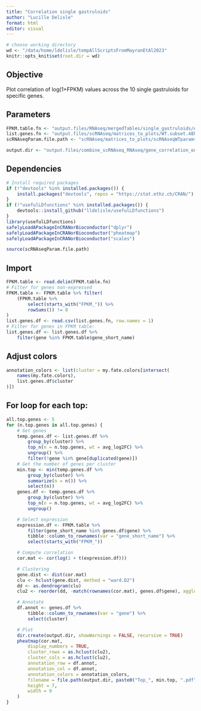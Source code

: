 ```yaml
---
title: "Correlation single gastruloids"
author: "Lucille Delisle"
format: html
editor: visual
---
```


```r
# choose working directory
wd <- "/data/home/ldelisle/tempAllScriptsFromMayranEtAl2023"
knitr::opts_knit$set(root.dir = wd)
```

## Objective

Plot correlation of log(1+FPKM) values across the 10 single gastruloids for specific genes.

## Parameters

```r
FPKM.table.fn <- "output.files/RNAseq/mergedTables/single_gastruloids/AllCufflinks_Simplified.txt.gz"
list.genes.fn <- "output.files/scRNAseq/matrices_to_plots/WT.subset.48h72h/markers.48-72h.csv"
scRNAseqParam.file.path <- "scRNAseq/matrices_to_plots/scRNAseqWTparams.R"

output.dir <- "output.files/combine_scRNAseq_RNAseq/gene_correlation_on_single_gastru"
```

## Dependencies

```r
# Install required packages
if (!"devtools" %in% installed.packages()) {
    install.packages("devtools", repos = "https://stat.ethz.ch/CRAN/")
}
if (!"usefulLDfunctions" %in% installed.packages()) {
    devtools::install_github("lldelisle/usefulLDfunctions")
}
library(usefulLDfunctions)
safelyLoadAPackageInCRANorBioconductor("dplyr")
safelyLoadAPackageInCRANorBioconductor("pheatmap")
safelyLoadAPackageInCRANorBioconductor("scales")

source(scRNAseqParam.file.path)

```

## Import

```r
FPKM.table <- read.delim(FPKM.table.fn)
# Filter for genes non-expressed
FPKM.table <- FPKM.table %>% filter(
    (FPKM.table %>%
        select(starts_with("FPKM_")) %>%
        rowSums()) != 0
)
list.genes.df <- read.csv(list.genes.fn, row.names = 1)
# Filter for genes in FPKM table:
list.genes.df <- list.genes.df %>%
    filter(gene %in% FPKM.table$gene_short_name)
```

## Adjust colors

```r
annotation_colors <- list(cluster = my.fate.colors[intersect(
    names(my.fate.colors),
    list.genes.df$cluster
)])
```

## For loop for each top:

```r
all.top.genes <- 5
for (n.top.genes in all.top.genes) {
    # Get genes
    temp.genes.df <- list.genes.df %>%
        group_by(cluster) %>%
        top_n(n = n.top.genes, wt = avg_log2FC) %>%
        ungroup() %>%
        filter(!gene %in% gene[duplicated(gene)])
    # Get the number of genes per cluster
    min.top <- min(temp.genes.df %>%
        group_by(cluster) %>%
        summarize(n = n()) %>%
        select(n))
    genes.df <- temp.genes.df %>%
        group_by(cluster) %>%
        top_n(n = n.top.genes, wt = avg_log2FC) %>%
        ungroup()

    # Select expression
    expression.df <- FPKM.table %>%
        filter(gene_short_name %in% genes.df$gene) %>%
        tibble::column_to_rownames(var = "gene_short_name") %>%
        select(starts_with("FPKM_"))

    # Compute correlation
    cor.mat <- cor(log(1 + t(expression.df)))

    # Clustering
    gene.dist <- dist(cor.mat)
    clu <- hclust(gene.dist, method = "ward.D2")
    dd <- as.dendrogram(clu)
    clu2 <- reorder(dd, -match(rownames(cor.mat), genes.df$gene), agglo.FUN = mean)

    # Annotate
    df.annot <- genes.df %>%
        tibble::column_to_rownames(var = "gene") %>%
        select(cluster)

    # Plot
    dir.create(output.dir, showWarnings = FALSE, recursive = TRUE)
    pheatmap(cor.mat,
        display_numbers = TRUE,
        cluster_rows = as.hclust(clu2),
        cluster_cols = as.hclust(clu2),
        annotation_row = df.annot,
        annotation_col = df.annot,
        annotation_colors = annotation_colors,
        filename = file.path(output.dir, paste0("Top_", min.top, ".pdf")),
        height = 7,
        width = 9
    )
}
```
